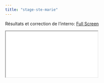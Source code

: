 ```yaml
---
title: "stage-ste-marie"
---
```

Résultats et correction de l'interro: [Full Screen](materials/resultats.qmd)

<iframe class="slide-deck" src="materials/resultats.html"></iframe>
